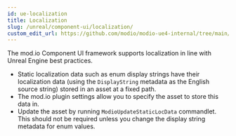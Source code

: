 ```yaml
---
id: ue-localization
title: Localization
slug: /unreal/component-ui/localization/
custom_edit_url: https://github.com/modio/modio-ue4-internal/tree/main/Plugins/ModioComponentUI/Doc/component-ui/localization.mdx
---
```



The mod.io Component UI framework supports localization in line with Unreal Engine best practices.

- Static localization data such as enum display strings have their localization data (using the `DisplayString` metadata as the English source string) stored in an asset at a fixed path.
- The mod.io plugin settings allow you to specify the asset to store this data in.
- Update the asset by running `ModioUpdateStaticLocData` commandlet.  This should not be required unless you change the display string metadata for enum values.